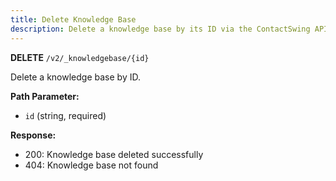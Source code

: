 ```yaml
---
title: Delete Knowledge Base
description: Delete a knowledge base by its ID via the ContactSwing API.
---
```


**DELETE** `/v2/_knowledgebase/{id}`

Delete a knowledge base by ID.

**Path Parameter:**
- `id` (string, required)

**Response:**
- 200: Knowledge base deleted successfully
- 404: Knowledge base not found